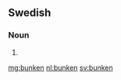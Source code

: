 ==Swedish==

===Noun===
{{head|sv|noun form}}

# {{sv-noun-form-def|bunke}}

[[mg:bunken]]
[[nl:bunken]]
[[sv:bunken]]